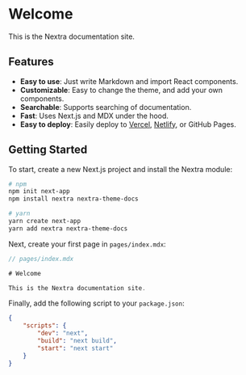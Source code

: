 # Welcome

This is the Nextra documentation site.

## Features

-   **Easy to use**: Just write Markdown and import React components.
-   **Customizable**: Easy to change the theme, and add your own components.
-   **Searchable**: Supports searching of documentation.
-   **Fast**: Uses Next.js and MDX under the hood.
-   **Easy to deploy**: Easily deploy to [Vercel](https://vercel.com), [Netlify](https://netlify.com), or GitHub Pages.

## Getting Started

To start, create a new Next.js project and install the Nextra module:

```bash
# npm
npm init next-app
npm install nextra nextra-theme-docs

# yarn
yarn create next-app
yarn add nextra nextra-theme-docs
```

Next, create your first page in `pages/index.mdx`:

```jsx
// pages/index.mdx

# Welcome

This is the Nextra documentation site.
```

Finally, add the following script to your `package.json`:

```json
{
    "scripts": {
        "dev": "next",
        "build": "next build",
        "start": "next start"
    }
}